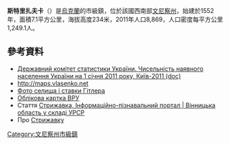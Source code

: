 {{No footnotes|time=2015-09-16T14:33:34+00:00}}
{{coord|49|18|44|N|28|28|51|E|scale:30000|display=title}}

'''斯特里扎夫卡'''（{{lang-uk|Стрижа́вка}}）是[[烏克蘭|烏克蘭]]的市級鎮，位於該國西南部[[文尼察州|文尼察州]]，始建於1552年，面積7.1平方公里，海拔高度234米，2011年人口8,869，人口密度每平方公里1,249.1人。

==參考資料==
*[https://web.archive.org/web/20121010205321/http://stat6.stat.lviv.ua/PXWEB2007/ukr/publ/2011/chnas.zip Державний комітет статистики України. Чисельність наявного населення України на 1 січня 2011 року, Київ-2011 (doc)]
*[http://maps.vlasenko.net/?y=49.31042&x=28.48103 http://maps.vlasenko.net] {{Wayback|url=http://maps.vlasenko.net/?y=49.31042&x=28.48103 |date=20160305000850 }}{{ref-ru}}
* [http://io.ua//2086915 Фото селища і ставки Гітлера] {{Wayback|url=http://io.ua//2086915 |date=20120426195004 }}
* [http://w1.c1.rada.gov.ua/pls/z7502/A005?rdat1=28.12.2010&rf7571=1530 Облікова картка ВРУ]{{dead link|date=2018年3月 |bot=InternetArchiveBot |fix-attempted=yes }}
* Стаття [http://imsu-vinnycja.com/mista-i-sela-vinnyckoi-oblasti/vinnyckyj-rajon/stryzhavka.html Стрижавка, Інформаційно-пізнавальний портал | Вінницька область у складі УРСР ] {{Wayback|url=http://imsu-vinnycja.com/mista-i-sela-vinnyckoi-oblasti/vinnyckyj-rajon/stryzhavka.html |date=20151122074440 }}
* Про [https://web.archive.org/web/20140519164937/http://stryzhavka.com/about.html Стрижавку]

{{DEFAULTSORT:Стрижавка}}
[[Category:文尼察州市級鎮|Category:文尼察州市級鎮]]


{{Vinnytsia-geo-stub}}